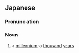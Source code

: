 ==Japanese==
{{ja-kanjitab|ち|とせ|yomi=on}}

===Pronunciation===
{{ja-pron|yomi=o|ちとせ}}

===Noun===
{{ja-noun|ちとせ}}

# a [[millennium]]; a [[thousand]] [[year]]s